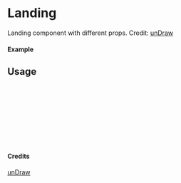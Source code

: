 
<Meta of={Landing} title="unDraw/Landing" />

# Landing

Landing component with different props.
Credit: [unDraw](https://undraw.co/illustrations)

#### Example

<Canvas of={Landing.Primary} />

## Usage

```ts
import { Landing } from "yadl-ui";

const Example = () => {
  return (
      <Landing />
  );
};

export default Example;
```

#### Credits
[unDraw](https://undraw.co/illustrations)
